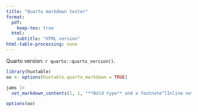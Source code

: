 ```yaml
---
title: "Quarto markdown tester"
format: 
  pdf:
    keep-tex: true
  html:
    subtitle: "HTML version"
html-table-processing: none
---
```


Quarto version: `r quarto::quarto_version()`.

```r
library(huxtable)
oo <- options(huxtable.quarto_markdown = TRUE)

jams |> 
  set_markdown_contents(1, 1, "**Bold type** and a footnote^[Inline note.]")

options(oo)
```

